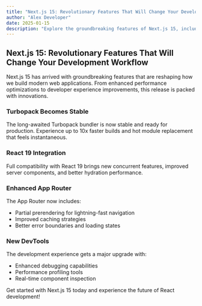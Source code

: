 ```yaml
---
title: "Next.js 15: Revolutionary Features That Will Change Your Development Workflow"
author: "Alex Developer"
date: 2025-01-15
description: "Explore the groundbreaking features of Next.js 15, including stable Turbopack, React 19 integration, enhanced App Router, and improved developer tools that will revolutionize your web development workflow."
---
```


## Next.js 15: Revolutionary Features That Will Change Your Development Workflow

Next.js 15 has arrived with groundbreaking features that are reshaping how we build modern web applications. From enhanced performance optimizations to developer experience improvements, this release is packed with innovations.

### Turbopack Becomes Stable

The long-awaited Turbopack bundler is now stable and ready for production. Experience up to 10x faster builds and hot module replacement that feels instantaneous.

### React 19 Integration

Full compatibility with React 19 brings new concurrent features, improved server components, and better hydration performance.

### Enhanced App Router

The App Router now includes:
- Partial prerendering for lightning-fast navigation
- Improved caching strategies
- Better error boundaries and loading states

### New DevTools

The development experience gets a major upgrade with:
- Enhanced debugging capabilities
- Performance profiling tools
- Real-time component inspection

Get started with Next.js 15 today and experience the future of React development!
